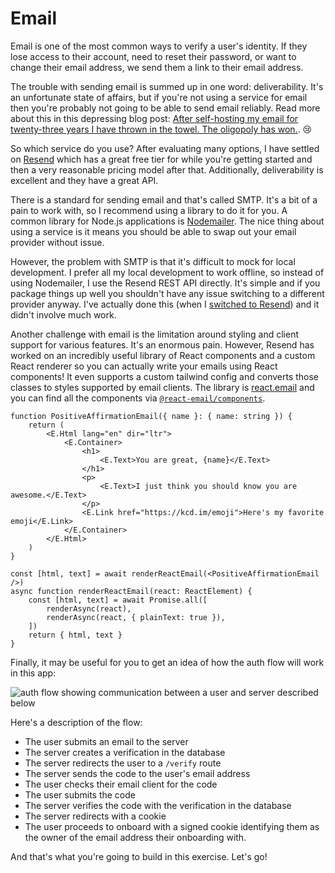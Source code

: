 # Email

<EpicVideo url="https://www.epicweb.dev/workshops/authentication-strategies-and-implementation/email/intro-to-email" />

Email is one of the most common ways to verify a user's identity. If they lose
access to their account, need to reset their password, or want to change their
email address, we send them a link to their email address.

The trouble with sending email is summed up in one word: deliverability. It's an
unfortunate state of affairs, but if you're not using a service for email then
you're probably not going to be able to send email reliably. Read more about
this in this depressing blog post:
[After self-hosting my email for twenty-three years I have thrown in the towel. The oligopoly has won.](https://cfenollosa.com/blog/after-self-hosting-my-email-for-twenty-three-years-i-have-thrown-in-the-towel-the-oligopoly-has-won.html).
😢

So which service do you use? After evaluating many options, I have settled on
[Resend](https://resend.com) which has a great free tier for while you're
getting started and then a very reasonable pricing model after that.
Additionally, deliverability is excellent and they have a great API.

There is a standard for sending email and that's called SMTP. It's a bit of a
pain to work with, so I recommend using a library to do it for you. A common
library for Node.js applications is [Nodemailer](https://nodemailer.com/about/).
The nice thing about using a service is it means you should be able to swap out
your email provider without issue.

However, the problem with SMTP is that it's difficult to mock for local
development. I prefer all my local development to work offline, so instead of
using Nodemailer, I use the Resend REST API directly. It's simple and if you
package things up well you shouldn't have any issue switching to a different
provider anyway. I've actually done this (when I
[switched to Resend](https://github.com/epicweb-dev/epic-stack/blob/main/docs/decisions/017-resend-email.md))
and it didn't involve much work.

Another challenge with email is the limitation around styling and client
support for various features. It's an enormous pain. However, Resend has worked
on an incredibly useful library of React components and a custom React renderer
so you can actually write your emails using React components! It even supports
a custom tailwind config and converts those classes to styles supported by email
clients. The library is [react.email](https://react.email) and you can find all
the components via [`@react-email/components`](https://www.npmjs.com/package/@react-email/components).

```tsx
function PositiveAffirmationEmail({ name }: { name: string }) {
	return (
		<E.Html lang="en" dir="ltr">
			<E.Container>
				<h1>
					<E.Text>You are great, {name}</E.Text>
				</h1>
				<p>
					<E.Text>I just think you should know you are awesome.</E.Text>
				</p>
				<E.Link href="https://kcd.im/emoji">Here's my favorite emoji</E.Link>
			</E.Container>
		</E.Html>
	)
}

const [html, text] = await renderReactEmail(<PositiveAffirmationEmail />)
async function renderReactEmail(react: ReactElement) {
	const [html, text] = await Promise.all([
		renderAsync(react),
		renderAsync(react, { plainText: true }),
	])
	return { html, text }
}
```

Finally, it may be useful for you to get an idea of how the auth flow will work
in this app:

![auth flow showing communication between a user and server described below](https://github.com/epicweb-dev/web-auth/assets/1500684/9b930a69-1b53-4264-892b-be94b124595f)

Here's a description of the flow:

- The user submits an email to the server
- The server creates a verification in the database
- The server redirects the user to a `/verify` route
- The server sends the code to the user's email address
- The user checks their email client for the code
- The user submits the code
- The server verifies the code with the verification in the database
- The server redirects with a cookie
- The user proceeds to onboard with a signed cookie identifying them as the
  owner of the email address their onboarding with.

And that's what you're going to build in this exercise. Let's go!
